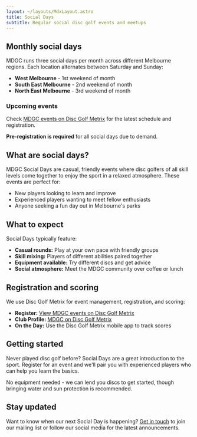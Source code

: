 ```yaml
---
layout: ~/layouts/MdxLayout.astro
title: Social Days
subtitle: Regular social disc golf events and meetups
---
```



<HeroImage
  src={heroImage}
  alt="MDGC social day group photo"
  class="aspect-[2/1]"
/>

<Prose>

## Monthly social days

MDGC runs three social days per month across different Melbourne regions. Each location alternates between Saturday and Sunday:

- **West Melbourne** - 1st weekend of month
- **South East Melbourne** - 2nd weekend of month
- **North East Melbourne** - 3rd weekend of month

</Prose>

<Panel>
<Prose>

### Upcoming events

Check [MDGC events on Disc Golf Metrix](https://discgolfmetrix.com/?u=club_events&id=235) for the latest schedule and registration.

**Pre-registration is required** for all social days due to demand.

</Prose>
</Panel>

<Prose>

## What are social days?

MDGC Social Days are casual, friendly events where disc golfers of all skill levels come together
to enjoy the sport in a relaxed atmosphere. These events are perfect for:

- New players looking to learn and improve
- Experienced players wanting to meet fellow enthusiasts
- Anyone seeking a fun day out in Melbourne's parks

## What to expect

Social Days typically feature:

- **Casual rounds:** Play at your own pace with friendly groups
- **Skill mixing:** Players of different abilities paired together
- **Equipment available:** Try different discs and get advice
- **Social atmosphere:** Meet the MDGC community over coffee or lunch

## Registration and scoring

We use Disc Golf Metrix for event management, registration, and scoring:

- **Register:** [View MDGC events on Disc Golf Metrix](https://discgolfmetrix.com/?u=club_events&id=235)
- **Club Profile:** [MDGC on Disc Golf Metrix](https://discgolfmetrix.com/club/235)
- **On the Day:** Use the Disc Golf Metrix mobile app to track scores

## Getting started

Never played disc golf before? Social Days are a great introduction to the sport.
Register for an event and we'll pair you with experienced players who can help you learn the basics.

No equipment needed - we can lend you discs to get started, though bringing water and
sun protection is recommended.

## Stay updated

Want to know when our next Social Day is happening?
[Get in touch](/club/contact) to join our mailing list or follow our social media for the latest announcements.

</Prose>

